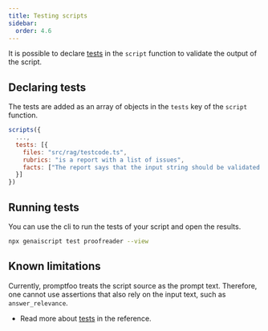 ```yaml
---
title: Testing scripts
sidebar:
  order: 4.6
---
```


It is possible to declare [tests](/genaiscript/reference/scripts/tests) in the `script` function
to validate the output of the script.

## Declaring tests

The tests are added as an array of objects in the `tests` key of the `script` function.

```js title="proofreader.genai.js"
scripts({
  ...,
  tests: [{
    files: "src/rag/testcode.ts",
    rubrics: "is a report with a list of issues",
    facts: ["The report says that the input string should be validated before use."]
  }]
})
```

## Running tests

You can use the cli to run the tests of your script and open the results.

```sh
npx genaiscript test proofreader --view
```

## Known limitations

Currently, promptfoo treats the script source as the prompt text. Therefore, one cannot use assertions
that also rely on the input text, such as `answer_relevance`.

- Read more about [tests](/genaiscript/reference/scripts/tests) in the reference.
